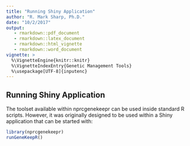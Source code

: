 ```yaml
---
title: "Running Shiny Application"
author: "R. Mark Sharp, Ph.D."
date: "10/2/2017"
output: 
   - rmarkdown::pdf_document
   - rmarkdown::latex_document
   - rmarkdown::html_vignette
   - rmarkdown::word_document
vignette: >
  %\VignetteEngine{knitr::knitr}
  %\VignetteIndexEntry{Genetic Management Tools}
  %\usepackage[UTF-8]{inputenc}
---
```


## Running Shiny Application  

The toolset available within nprcgenekeepr can be used inside standard R scripts.
However, it was originally designed to be used within a Shiny application 
that can be started with:

```r
library(nprcgenekeepr)
runGeneKeepR()
```

